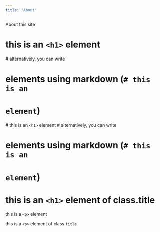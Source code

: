```yaml
---
title: "About"
---
```


About this site


<h1>this is an `<h1>` element</h1> # alternatively, you can write <h1> elements using markdown (`# this is an `<h1>` element`)</h1>

# this is an `<h1>` element</h1> # alternatively, you can write <h1> elements using markdown (`# this is an `<h1>` element`)

<h1 class="title">this is an `<h1>` element of class.title</h1>

<p>this is a `<p>` element</p>

<p class="title">this is a `<p>` element of class `title`</p>

